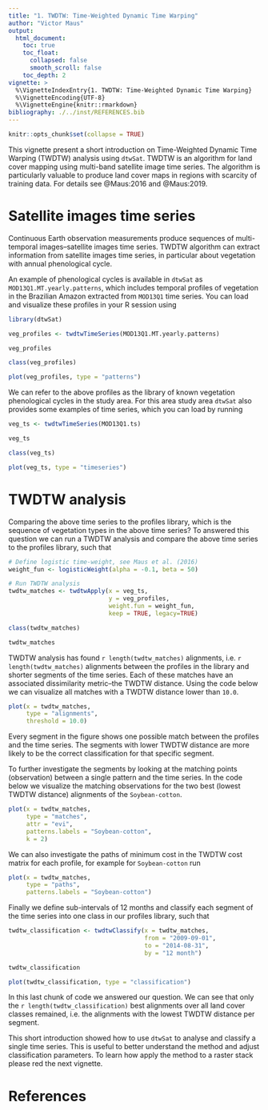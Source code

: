 ```yaml
---
title: "1. TWDTW: Time-Weighted Dynamic Time Warping"
author: "Victor Maus"
output:
  html_document:
    toc: true
    toc_float:
      collapsed: false
      smooth_scroll: false
    toc_depth: 2
vignette: >
  %\VignetteIndexEntry{1. TWDTW: Time-Weighted Dynamic Time Warping}
  %\VignetteEncoding{UTF-8}
  %\VignetteEngine{knitr::rmarkdown}
bibliography: ./../inst/REFERENCES.bib
---
```


```r
knitr::opts_chunk$set(collapse = TRUE)
```

This vignette present a short introduction on Time-Weighted Dynamic Time Warping (TWDTW) analysis using `dtwSat`. TWDTW is an algorithm for land cover mapping using multi-band satellite image time series. The algorithm is particularly valuable to produce land cover maps in regions with scarcity of training data. For details see @Maus:2016 and @Maus:2019. 

# Satellite images time series

Continuous Earth observation measurements produce sequences of multi-temporal images--satellite images time series. TWDTW algorithm can extract information from satellite images time series, in particular about vegetation with annual phenological cycle.

An example of phenological cycles is available in `dtwSat` as `MOD13Q1.MT.yearly.patterns`, which includes temporal profiles of vegetation in the Brazilian Amazon extracted from `MOD13Q1` time series. You can load and visualize these profiles in your R session using
```r
library(dtwSat)

veg_profiles <- twdtwTimeSeries(MOD13Q1.MT.yearly.patterns)

veg_profiles

class(veg_profiles)

plot(veg_profiles, type = "patterns")
```

We can refer to the above profiles as the library of known vegetation phenological cycles in the study area. For this area study area `dtwSat` also provides some examples of time series, which you can load by running
```r
veg_ts <- twdtwTimeSeries(MOD13Q1.ts)

veg_ts

class(veg_ts)

plot(veg_ts, type = "timeseries")
```

# TWDTW analysis

Comparing the above time series to the profiles library, which is the sequence of vegetation types in the above time series? To answered this question we can run a TWDTW analysis and compare the above time series to the profiles library, such that 
```r
# Define logistic time-weight, see Maus et al. (2016)
weight_fun <- logisticWeight(alpha = -0.1, beta = 50) 

# Run TWDTW analysis 
twdtw_matches <- twdtwApply(x = veg_ts, 
                            y = veg_profiles, 
                            weight.fun = weight_fun, 
                            keep = TRUE, legacy=TRUE) 

class(twdtw_matches)

twdtw_matches
```

TWDTW analysis has found `r length(twdtw_matches)` alignments, i.e. `r length(twdtw_matches)` alignments between the profiles in the library and shorter segments of the time series. Each of these matches have an associated dissimilarity metric--the TWDTW distance. Using the code below we can visualize all matches with a TWDTW distance lower than `10.0`. 
```r
plot(x = twdtw_matches, 
     type = "alignments", 
     threshold = 10.0)
```

Every segment in the figure shows one possible match between the profiles and the time series. The segments with lower TWDTW distance are more likely to be the correct classification for that specific segment.

To further investigate the segments by looking at the matching points (observation) between a single pattern and the time series. In the code below we visualize the matching observations for the two best (lowest TWDTW distance) alignments of the `Soybean-cotton`.
```r
plot(x = twdtw_matches,
     type = "matches", 
     attr = "evi", 
     patterns.labels = "Soybean-cotton", 
     k = 2) 
```

We can also investigate the paths of minimum cost in the TWDTW cost matrix for each profile, for example for `Soybean-cotton` run
```r
plot(x = twdtw_matches, 
     type = "paths", 
     patterns.labels = "Soybean-cotton")
```

Finally we define sub-intervals of 12 months and classify each segment of the time series into one class in our profiles library, such that
```r
twdtw_classification <- twdtwClassify(x = twdtw_matches, 
                                      from = "2009-09-01", 
                                      to = "2014-08-31", 
                                      by = "12 month")

twdtw_classification

plot(twdtw_classification, type = "classification")
```

In this last chunk of code we answered our question. We can see that only the `r length(twdtw_classification)` best alignments over all land cover classes remained, i.e. the alignments with the lowest TWDTW distance per segment. 

This short introduction showed how to use `dtwSat` to analyse and classify a single time series. This is useful to better understand the method and adjust classification parameters. To learn how apply the method to a raster stack please red the next vignette. 

# References


